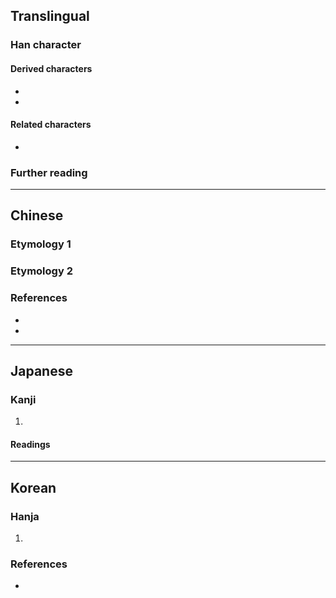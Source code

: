 {{character info}}
==Translingual==

===Han character===
{{Han char|rn=28|rad=厶|as=10|sn=12|four=23338|canj=IIIP|ids=⿱𠫯⺗}}

====Derived characters====
* {{l|mul|[[𭋁]], [[𡑐]], [[𢡖]], [[撡]], [[㵕]], [[𨗘]], [[𣚈]], [[𤏟]], [[𤛤]], [[𤩨]], [[𦠨]], [[𤳒]], [[𥕺]], [[𦅒]], [[𦪜]], [[𧑫]], [[𧾋]], [[𨅶]], [[𨣔]], [[𨲱]], [[𩍑]], [[𩞼]], [[𩻦]]}}
* {{l|mul|[[𣯺]], [[𩕞]], [[𡼶]], [[𦼒]], [[𤺑]], [[𥳋]], [[𩯑]], [[𤅒]]}}

====Related characters====
* {{l|mul|參}} {{q|Orthodox form in [[Traditional Chinese]]}}

===Further reading===
{{Han ref|kx=0164.310|dkj=03100|dj=0374.020|hdz=10389.050|uh=53C5}}

----

==Chinese==

===Etymology 1===
{{zh-see|參}}

===Etymology 2===
{{zh-see|累|hv}}

===References===
* {{R:twedu|A00467-004}}
* {{R:twedu|A03112-008#38}}

----

==Japanese==

===Kanji===
{{ja-kanji|grade=|rs=厶10}}

# {{alternative form of|ja|參}}

====Readings====
{{ja-readings
|on=さん
|kun=まいる
}}

----

==Korean==

===Hanja===
{{ko-hanja|참여하다|참여할|참}}

# {{alternative form of|ko|參|tr={{m|ko|참}}||to [[participate]]}}

===References===
* {{R:hanjadoc|1059}}

{{categorize|ko|Hanja variant forms|sort=참}}